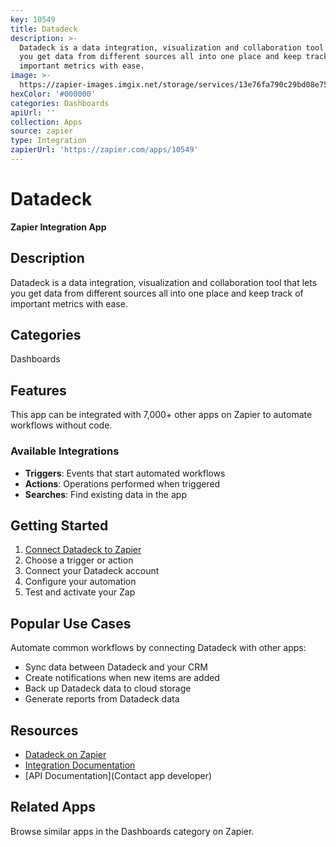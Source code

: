 ```yaml
---
key: 10549
title: Datadeck
description: >-
  Datadeck is a data integration, visualization and collaboration tool that lets
  you get data from different sources all into one place and keep track of
  important metrics with ease.
image: >-
  https://zapier-images.imgix.net/storage/services/13e76fa790c29bd08e7579be49978ed6.png?auto=format%2Ccompress&ixlib=python-3.0.0&q=50
hexColor: '#000000'
categories: Dashboards
apiUrl: ''
collection: Apps
source: zapier
type: Integration
zapierUrl: 'https://zapier.com/apps/10549'
---
```

# Datadeck

**Zapier Integration App**

## Description

Datadeck is a data integration, visualization and collaboration tool that lets you get data from different sources all into one place and keep track of important metrics with ease.

## Categories

Dashboards

## Features

This app can be integrated with 7,000+ other apps on Zapier to automate workflows without code.

### Available Integrations

- **Triggers**: Events that start automated workflows
- **Actions**: Operations performed when triggered
- **Searches**: Find existing data in the app

## Getting Started

1. [Connect Datadeck to Zapier](https://zapier.com/apps/10549)
2. Choose a trigger or action
3. Connect your Datadeck account
4. Configure your automation
5. Test and activate your Zap

## Popular Use Cases

Automate common workflows by connecting Datadeck with other apps:

- Sync data between Datadeck and your CRM
- Create notifications when new items are added
- Back up Datadeck data to cloud storage
- Generate reports from Datadeck data

## Resources

- [Datadeck on Zapier](https://zapier.com/apps/10549)
- [Integration Documentation](https://zapier.com/apps/10549/integrations)
- [API Documentation](Contact app developer)

## Related Apps

Browse similar apps in the Dashboards category on Zapier.
